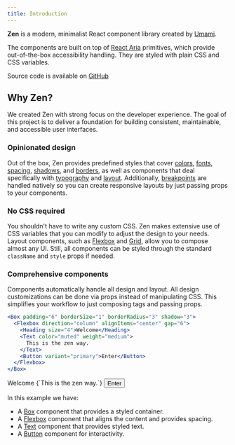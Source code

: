 ```yaml
---
title: Introduction
---
```


**Zen** is a modern, minimalist React component library created by [Umami](https://umami.is).

The components are built on top of [React Aria](https://react-spectrum.adobe.com/react-aria/) primitives, which provide
out-of-the-box accessibility handling. They are styled with plain CSS and CSS variables.

Source code is available on [GitHub](https://github.com/umami-software/react-zen)

## Why Zen?

We created Zen with strong focus on the developer experience.
The goal of this project is to deliver a foundation for building consistent, maintainable, and accessible user interfaces.

### Opinionated design

Out of the box, Zen provides predefined styles that cover
[colors](/docs/design/colors),
[fonts](/docs/design/fonts),
[spacing](/docs/design/spacing),
[shadows](/docs/design/shadows),
and [borders](/docs/design/borders),
as well as components that deal specifically with [typography](/docs/typography/text) and [layout](/docs/layout/box).
Additionally, [breakpoints](/docs/design/breakpoints) are handled natively so you can create
responsive layouts by just passing props to your components.

### No CSS required

You shouldn't have to write any custom CSS.
Zen makes extensive use of CSS variables that you can modify to adjust the design to your needs.
Layout components, such as [Flexbox](/docs/layout/flexbox) and [Grid](/docs/layout/grid), allow you to compose almost any UI.
Still, all components can be styled through the standard `className` and `style` props if needed.

### Comprehensive components

Components automatically handle all design and layout.
All design customizations can be done via props instead of manipulating CSS.
This simplifies your workflow to just composing tags and passing props.

```jsx
<Box padding="6" borderSize="1" borderRadius="3" shadow="3">
  <Flexbox direction="column" alignItems="center" gap="6">
    <Heading size="4">Welcome</Heading>
    <Text color="muted" weight="medium">
      This is the zen way.
    </Text>
    <Button variant="primary">Enter</Button>
  </Flexbox>
</Box>
```

<Example>
  <Box padding="6" borderSize="1" borderRadius="3" shadow="3">
    <Flexbox direction="column" alignItems="center" gap="6">
      <Heading size="4">Welcome</Heading>
      <Text color="muted" weight="medium">{`This is the zen way.`}</Text>
      <Button variant="primary">Enter</Button>
    </Flexbox>
  </Box>
</Example>

In this example we have:

- A [Box](/docs/layout/box) component that provides a styled container.
- A [Flexbox](/docs/layout/flexbox) component that aligns the content and provides spacing.
- A [Text](/docs/typography/text) component that provides styled text.
- A [Button](/docs/components/button) component for interactivity.
